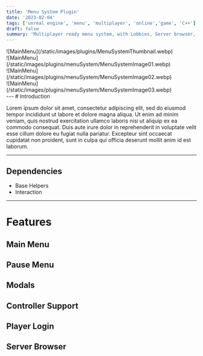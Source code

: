 ```yaml
---
title: 'Menu System Plugin'
date: '2023-02-04'
tags: ['unreal engine', 'menu', 'multiplayer', 'online','game', 'C++']
draft: false
summary: 'Multiplayer ready menu system, with Lobbies, Server browser, Player Login and more'
---
```

<div className="flex flex-wrap -mx-2 overflow-hidden xl:-mx-2">
    <div className="my-1 px-2 w-full overflow-hidden xl:my-1 xl:px-2 xl:w-1/2">
        ![MainMenu](/static/images/plugins/MenuSystemThumbnail.webp)
    </div>
    <div className="my-1 px-2 w-full overflow-hidden xl:my-1 xl:px-2 xl:w-1/2">
        ![MainMenu](/static/images/plugins/menuSystem/MenuSystemImage01.webp)
    </div>
    <div className="my-1 px-2 w-full overflow-hidden xl:my-1 xl:px-2 xl:w-1/2">
        ![MainMenu](/static/images/plugins/menuSystem/MenuSystemImage02.webp)
    </div>
    <div className="my-1 px-2 w-full overflow-hidden xl:my-1 xl:px-2 xl:w-1/2">
        ![MainMenu](/static/images/plugins/menuSystem/MenuSystemImage03.webp)
    </div>
</div>
--- 
# Introduction

Lorem ipsum dolor sit amet, consectetur adipiscing elit, sed do eiusmod tempor incididunt ut labore et dolore magna aliqua. 
Ut enim ad minim veniam, quis nostrud exercitation ullamco laboris nisi ut aliquip ex ea commodo consequat. 
Duis aute irure dolor in reprehenderit in voluptate velit esse cillum dolore eu fugiat nulla pariatur. 
Excepteur sint occaecat cupidatat non proident, sunt in culpa qui officia deserunt mollit anim id est laborum.


--- 

## Dependencies

- Base Helpers
- Interaction

---
# Features

## Main Menu

## Pause Menu

## Modals 

## Controller Support

## Player Login

## Server Browser
